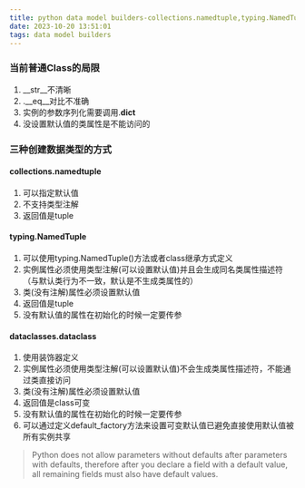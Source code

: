 ```yaml
---
title: python data model builders-collections.namedtuple,typing.NamedTuple,dataclasses.dataclass
date: 2023-10-20 13:51:01
tags: data model builders
---
```


### 当前普通Class的局限
1. __str__不清晰
2. .__eq__对比不准确
3. 实例的参数序列化需要调用.__dict__
4. 没设置默认值的类属性是不能访问的

### 三种创建数据类型的方式
#### collections.namedtuple
1. 可以指定默认值
2. 不支持类型注解
3. 返回值是tuple

#### typing.NamedTuple
1. 可以使用typing.NamedTuple()方法或者class继承方式定义
2. 实例属性必须使用类型注解(可以设置默认值)并且会生成同名类属性描述符（与默认类行为不一致，默认是不生成类属性的）
3. 类(没有注解)属性必须设置默认值
4. 返回值是tuple
5. 没有默认值的属性在初始化的时候一定要传参

#### dataclasses.dataclass
1. 使用装饰器定义
2. 实例属性必须使用类型注解(可以设置默认值)不会生成类属性描述符，不能通过类直接访问
3. 类(没有注解)属性必须设置默认值
4. 返回值是class可变
5. 没有默认值的属性在初始化的时候一定要传参
6. 可以通过定义default_factory方法来设置可变默认值已避免直接使用默认值被所有实例共享

>Python does not allow parameters without defaults after parameters
with defaults, therefore after you declare a field with a default value, all remaining
fields must also have default values.

